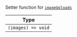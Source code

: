 Setter function for [`imageUploads`](/reactnative/contexts/message-input-context##imageuploads)

| Type |
| - |
| `(images) => void` |
